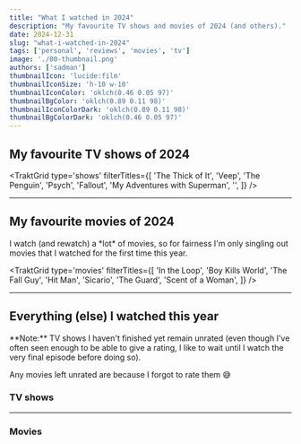 ```yaml
---
title: "What I watched in 2024"
description: "My favourite TV shows and movies of 2024 (and others)."
date: 2024-12-31
slug: "what-i-watched-in-2024"
tags: ['personal', 'reviews', 'movies', 'tv']
image: './00-thumbnail.png'
authors: ['sadman']
thumbnailIcon: 'lucide:film'
thumbnailIconSize: 'h-10 w-10'
thumbnailIconColor: 'oklch(0.46 0.05 97)'
thumbnailBgColor: 'oklch(0.89 0.11 98)'
thumbnailIconColorDark: 'oklch(0.89 0.11 98)'
thumbnailBgColorDark: 'oklch(0.46 0.05 97)'
---
```



## My favourite TV shows of 2024

<TraktGrid
  type='shows'
  filterTitles={[
    'The Thick of It',
    'Veep',
    'The Penguin',
    'Psych',
    'Fallout',
    'My Adventures with Superman',
    '',
  ]}
/>

<hr/>

## My favourite movies of 2024

<Callout type="info" classes="border-grey-950/100 bg-grey-100 dark:border-grey-100/100 dark:bg-grey-950">
  I watch (and rewatch) a *lot* of movies, so for fairness I'm only singling out movies that I watched for the first time this year.
</Callout>

<TraktGrid
  type='movies'
  filterTitles={[
    'In the Loop',
    'Boy Kills World',
    'The Fall Guy',
    'Hit Man',
    'Sicario',
    'The Guard',
    'Scent of a Woman',
  ]}
/>

<hr/>

## Everything (else) I watched this year

<Callout type="info" classes="border-grey-950/100 bg-grey-100 dark:border-grey-100/100 dark:bg-grey-950">
  **Note:** TV shows I haven't finished yet remain unrated (even though I've often seen enough to be able to give a rating, I like to wait until I watch the very final episode before doing so).
  
  Any movies left unrated are because I forgot to rate them 😅
</Callout>

### TV shows

<TraktGrid
  filterYear={2024}
  type='shows'
/>

<hr/>

### Movies

<TraktGrid
  filterYear={2024}
  type='movies'
/>